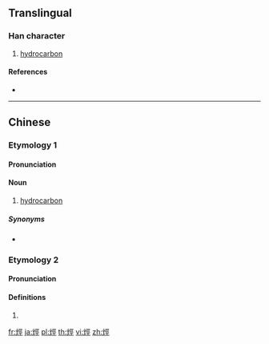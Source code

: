 {{also|烃}}
{{character info/new}}

==Translingual==

===Han character===
{{Han char|rn=86|rad=火|as=07|sn=11|four=91811|canj=FMVM|ids=⿰火巠}}

# [[hydrocarbon]]

====References====
* {{Han ref|kx=0671.160|dkj=19044|dj=1080.130|hdz=32204.040|uh=70F4|ud=28916|bh=D64C|bd=54860}}

----

==Chinese==
{{zh-forms|s=烃}}

===Etymology 1===
{{blend|zh|碳|氫|gloss1=carbon|gloss2=hydrogen}}

====Pronunciation====
{{zh-pron
|m=tīng,qīng,2nb=variant
|c=ting1
|cat=n
}}

====Noun====
{{zh-noun}}

# [[hydrocarbon]]

=====Synonyms=====
* {{zh-l|碳氫化合物}}

===Etymology 2===

====Pronunciation====
{{zh-pron
|m=jǐng
|c=ging2
|mc=y
|oc=y
|cat=
}}

====Definitions====
{{zh-hanzi}}

# {{rfdef|lang=zh}}

[[fr:烴]]
[[ja:烴]]
[[pl:烴]]
[[th:烴]]
[[vi:烴]]
[[zh:烴]]